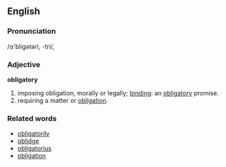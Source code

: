 ==English==
===Pronunciation===
/α'bligətəri, -tri/,

===Adjective===
'''obligatory''' 
#imposing obligation, morally or legally; [[binding]]: an [[obligatory]] promise. 
#requiring a matter or [[obligation]]. 

===Related words===
*[[obligatorily]]
*[[oblidge]]
*[[obligatorius]]
*[[obligation]]